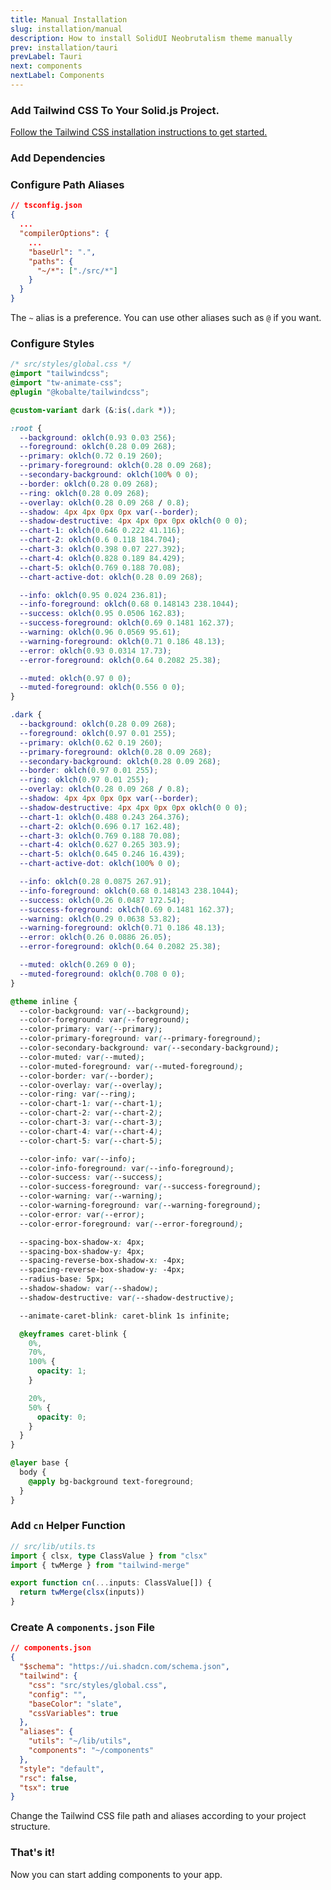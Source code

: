 ```yaml
---
title: Manual Installation
slug: installation/manual
description: How to install SolidUI Neobrutalism theme manually
prev: installation/tauri
prevLabel: Tauri
next: components
nextLabel: Components
---
```


### Add Tailwind CSS To Your Solid.js Project.

[Follow the Tailwind CSS installation instructions to get started.](https://tailwindcss.com/docs/installation/using-vite)

### Add Dependencies

<NpmCommand type="install" command="class-variance-authority clsx tailwind-merge lucide-solid tw-animate-css @kobalte/tailwindcss" />

### Configure Path Aliases

```json ins={6-9}
// tsconfig.json
{
  ...
  "compilerOptions": {
    ...
    "baseUrl": ".",
    "paths": {
      "~/*": ["./src/*"]
    }
  }
}
```

The `~` alias is a preference. You can use other aliases such as `@` if you want.

### Configure Styles

<CollapsibleCode>

```css
/* src/styles/global.css */
@import "tailwindcss";
@import "tw-animate-css";
@plugin "@kobalte/tailwindcss";

@custom-variant dark (&:is(.dark *));

:root {
  --background: oklch(0.93 0.03 256);
  --foreground: oklch(0.28 0.09 268);
  --primary: oklch(0.72 0.19 260);
  --primary-foreground: oklch(0.28 0.09 268);
  --secondary-background: oklch(100% 0 0);
  --border: oklch(0.28 0.09 268);
  --ring: oklch(0.28 0.09 268);
  --overlay: oklch(0.28 0.09 268 / 0.8);
  --shadow: 4px 4px 0px 0px var(--border);
  --shadow-destructive: 4px 4px 0px 0px oklch(0 0 0);
  --chart-1: oklch(0.646 0.222 41.116);
  --chart-2: oklch(0.6 0.118 184.704);
  --chart-3: oklch(0.398 0.07 227.392);
  --chart-4: oklch(0.828 0.189 84.429);
  --chart-5: oklch(0.769 0.188 70.08);
  --chart-active-dot: oklch(0.28 0.09 268);

  --info: oklch(0.95 0.024 236.81);
  --info-foreground: oklch(0.68 0.148143 238.1044);
  --success: oklch(0.95 0.0506 162.83);
  --success-foreground: oklch(0.69 0.1481 162.37);
  --warning: oklch(0.96 0.0569 95.61);
  --warning-foreground: oklch(0.71 0.186 48.13);
  --error: oklch(0.93 0.0314 17.73);
  --error-foreground: oklch(0.64 0.2082 25.38);

  --muted: oklch(0.97 0 0);
  --muted-foreground: oklch(0.556 0 0);
}

.dark {
  --background: oklch(0.28 0.09 268);
  --foreground: oklch(0.97 0.01 255);
  --primary: oklch(0.62 0.19 260);
  --primary-foreground: oklch(0.28 0.09 268);
  --secondary-background: oklch(0.28 0.09 268);
  --border: oklch(0.97 0.01 255);
  --ring: oklch(0.97 0.01 255);
  --overlay: oklch(0.28 0.09 268 / 0.8);
  --shadow: 4px 4px 0px 0px var(--border);
  --shadow-destructive: 4px 4px 0px 0px oklch(0 0 0);
  --chart-1: oklch(0.488 0.243 264.376);
  --chart-2: oklch(0.696 0.17 162.48);
  --chart-3: oklch(0.769 0.188 70.08);
  --chart-4: oklch(0.627 0.265 303.9);
  --chart-5: oklch(0.645 0.246 16.439);
  --chart-active-dot: oklch(100% 0 0);

  --info: oklch(0.28 0.0875 267.91);
  --info-foreground: oklch(0.68 0.148143 238.1044);
  --success: oklch(0.26 0.0487 172.54);
  --success-foreground: oklch(0.69 0.1481 162.37);
  --warning: oklch(0.29 0.0638 53.82);
  --warning-foreground: oklch(0.71 0.186 48.13);
  --error: oklch(0.26 0.0886 26.05);
  --error-foreground: oklch(0.64 0.2082 25.38);

  --muted: oklch(0.269 0 0);
  --muted-foreground: oklch(0.708 0 0);
}

@theme inline {
  --color-background: var(--background);
  --color-foreground: var(--foreground);
  --color-primary: var(--primary);
  --color-primary-foreground: var(--primary-foreground);
  --color-secondary-background: var(--secondary-background);
  --color-muted: var(--muted);
  --color-muted-foreground: var(--muted-foreground);
  --color-border: var(--border);
  --color-overlay: var(--overlay);
  --color-ring: var(--ring);
  --color-chart-1: var(--chart-1);
  --color-chart-2: var(--chart-2);
  --color-chart-3: var(--chart-3);
  --color-chart-4: var(--chart-4);
  --color-chart-5: var(--chart-5);

  --color-info: var(--info);
  --color-info-foreground: var(--info-foreground);
  --color-success: var(--success);
  --color-success-foreground: var(--success-foreground);
  --color-warning: var(--warning);
  --color-warning-foreground: var(--warning-foreground);
  --color-error: var(--error);
  --color-error-foreground: var(--error-foreground);

  --spacing-box-shadow-x: 4px;
  --spacing-box-shadow-y: 4px;
  --spacing-reverse-box-shadow-x: -4px;
  --spacing-reverse-box-shadow-y: -4px;
  --radius-base: 5px;
  --shadow-shadow: var(--shadow);
  --shadow-destructive: var(--shadow-destructive);

  --animate-caret-blink: caret-blink 1s infinite;

  @keyframes caret-blink {
    0%,
    70%,
    100% {
      opacity: 1;
    }

    20%,
    50% {
      opacity: 0;
    }
  }
}

@layer base {
  body {
    @apply bg-background text-foreground;
  }
}
```

</CollapsibleCode>

### Add `cn` Helper Function

```ts
// src/lib/utils.ts
import { clsx, type ClassValue } from "clsx"
import { twMerge } from "tailwind-merge"

export function cn(...inputs: ClassValue[]) {
  return twMerge(clsx(inputs))
}
```

### Create A `components.json` File

```json
// components.json
{
  "$schema": "https://ui.shadcn.com/schema.json",
  "tailwind": {
    "css": "src/styles/global.css",
    "config": "",
    "baseColor": "slate",
    "cssVariables": true
  },
  "aliases": {
    "utils": "~/lib/utils",
    "components": "~/components"
  },
  "style": "default",
  "rsc": false,
  "tsx": true
}
```

Change the Tailwind CSS file path and aliases according to your project structure.

### That's it!

Now you can start adding components to your app.